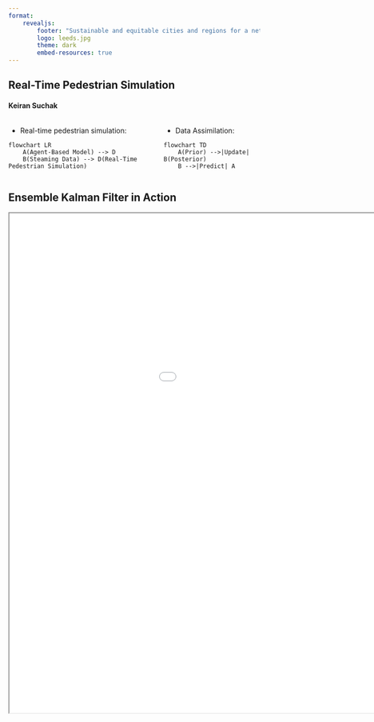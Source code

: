 ```yaml
---
format: 
    revealjs:
        footer: "Sustainable and equitable cities and regions for a net zero world"
        logo: leeds.jpg
        theme: dark
        embed-resources: true
---
```


## Real-Time Pedestrian Simulation {background-color="black"
background-image="./city.jpg" background-repeat="repeat" background-opacity=0.25}

#### Keiran Suchak

::: {.columns}

::: {.column width="60%"}
* Real-time pedestrian simulation:
```mermaid
flowchart LR
    A(Agent-Based Model) --> D
    B(Steaming Data) --> D(Real-Time Pedestrian Simulation)
```
:::

::: {.column width="40%"}
* Data Assimilation:
```mermaid
flowchart TD
    A(Prior) -->|Update| B(Posterior)
    B -->|Predict| A
```
:::
:::

## Ensemble Kalman Filter in Action {background-color="black"
background-image="./city.jpg" background-repeat="repeat" background-opacity=0.25}


```{=html}
<iframe width="1200" height="1000" src="./enkf_animation.html" title="Ensemble Kalman Filter"></iframe>
```

